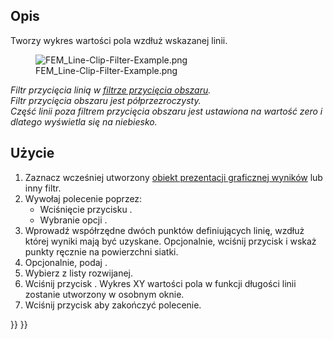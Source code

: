 <languages/>

{{Docnav
|[[FEM_PostFilterContours/pl|Filtr konturów]]
|[[FEM_PostFilterLinearizedStresses/pl|Wykres linearyzacji naprężeń]]
|[[FEM_Workbench/pl|środowisko pracy MES]]
|IconL=FEM_PostFilterContours.svg
|IconR=FEM_PostFilterLinearizedStresses.svg
|IconC=Workbench_FEM.svg
}}

{{GuiCommand/pl
|Name=FEM PostFilterDataAlongLine
|Name/pl=Filtr przycięcia linią
|MenuLocation=Wyniki → Filtr przycięcia linią
|Workbenches=[[FEM_Workbench/pl|MES]]
|SeeAlso=[[FEM_PostPipelineFromResult/pl|Prezentacja graficzna wyników]], [[FEM_tutorial/pl|Poradnik MES]]
}}

<span id="Description"></span>
==Opis==

Tworzy wykres wartości pola wzdłuż wskazanej linii.

[[File:FEM_Line-Clip-Filter-Example.png]]

''Filtr przycięcia linią w [[FEM_PostFilterClipRegion/pl|filtrze przycięcia obszaru]].<br>Filtr przycięcia obszaru jest półprzezroczysty.<br>Część linii poza filtrem przycięcia obszaru jest ustawiona na wartość zero i dlatego wyświetla się na niebiesko.''

<span id="Usage"></span>
==Użycie==

# Zaznacz wcześniej utworzony [[FEM_PostPipelineFromResult/pl|obiekt prezentacji graficznej wyników]] lub inny filtr.
# Wywołaj polecenie poprzez:
#* Wciśnięcie przycisku {{Button|[[Image:FEM_PostFilterDataAlongLine.svg|16px]] '''Filtr przycięcia linią'''}}.
#* Wybranie opcji {{MenuCommand|Wyniki → [[Image:FEM_PostFilterDataAlongLine.svg|16px]] Filtr przycięcia linią}}.
# Wprowadź współrzędne dwóch punktów definiujących linię, wzdłuż której wyniki mają być uzyskane. Opcjonalnie, wciśnij przycisk {{Button|Wybierz punkty}} i wskaż punkty ręcznie na powierzchni siatki.
# Opcjonalnie, podaj {{MenuCommand|Rozdzielczość}}.
# Wybierz {{MenuCommand|Pole}} z listy rozwijanej.
# Wciśnij przycisk {{Button|Utwórzy wykres}}. Wykres XY wartości pola w funkcji długości linii zostanie utworzony w osobnym oknie.
# Wciśnij przycisk {{Button|OK}} aby zakończyć polecenie.


{{Docnav
|[[FEM_PostFilterContours/pl|Filtr konturów]]
|[[FEM_PostFilterLinearizedStresses/pl|Wykres linearyzacji naprężeń]]
|[[FEM_Workbench/pl|środowisko pracy MES]]
|IconL=FEM_PostFilterContours.svg
|IconR=FEM_PostFilterLinearizedStresses.svg
|IconC=Workbench_FEM.svg
}}

{{FEM Tools navi{{#translation:}}}}
{{Userdocnavi{{#translation:}}}}
{{clear}}